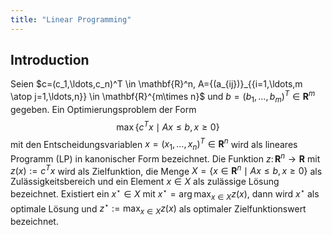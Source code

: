 ```yaml
---
title: "Linear Programming"
---
```


## Introduction

Seien $c=(c_1,\ldots,c_n)^T \in \mathbf{R}^n, A={(a_{ij})}_{{i=1,\ldots,m \atop j=1,\ldots,n}} \in \mathbf{R}^{m\times n}$ und $b=(b_1,\ldots,b_m)^T \in \mathbf{R}^m$ gegeben. Ein Optimierungsproblem der Form 
$$
\begin{equation} \max\{c^T x \mid Ax\leq b, x\geq 0 \} \end{equation}
$$
mit den Entscheidungsvariablen $x=(x_1,\ldots,x_n)^T \in \mathbf{R}^n$ wird als lineares Programm (LP) in kanonischer Form bezeichnet. Die Funktion $z\colon \mathbf{R}^n \to \mathbf{R}$ mit $z(x) := c^T x$ wird als Zielfunktion, die Menge $X = \{x \in \mathbf{R}^n \mid Ax\leq b, x\geq 0 \}$ als Zulässigkeitsbereich und ein Element $x\in X$ als zulässige Lösung bezeichnet. Existiert ein $x^\star \in X$ mit $x^\star=\arg\max_{x\in X} z(x)$, dann wird $x^\star$ als optimale Lösung und $z^\star := \max_{x\in X} z(x)$ als optimaler Zielfunktionswert bezeichnet.
